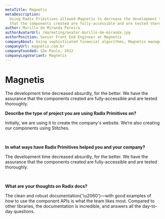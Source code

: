 ```yaml
---
metaTitle: Magnetis
metaDescription:
  Using Radix Primitives allowed Magnetis to decrease the development time absurdly, with the assurance
  that the components created are fully-accessible and are tested thoroughly.
author: Murillo de Miranda Pereira
authorAvatarUrl: /marketing/avatar-murillo-de-miranda.jpg
authorPosition: Senior Front End Engineer at Magnetis
companyAbout: Using sophisticated financial algorithms, Magnetis manages diversified, low-cost portfolios optimized for individual investors.
companyUrl: magnetis.com.br
companyFounded: São Paulo, 2012
companyLogoVariant: Magnetis
---
```


# Magnetis

<HeroQuote>
	The development time decreased absurdly, for the better. We have the assurance
	that the components created are fully-accessible and are tested thoroughly.
</HeroQuote>

**Describe the type of project you are using Radix Primitives on?**

Initially, we are using it to create the company's website. We’re also creating our components using Stitches.

<br />

**In what ways have Radix Primitives helped you and your company?**

The development time decreased absurdly, for the better. We have the assurance that the components created are fully-accessible and are tested thoroughly.

<br />

**What are your thoughts on Radix docs?**

The clean and robust documentation{'\u2060'}—with good examples of how to use the component APIs is what the team likes most. Compared to other libraries, the documentation is incredible, and answers all the day-to-day questions.

